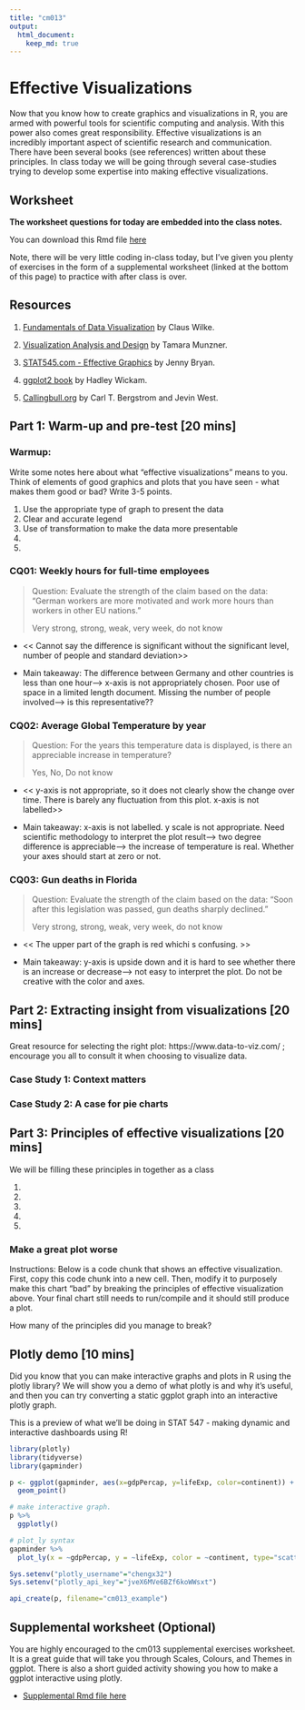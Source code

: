 ```yaml
---
title: "cm013"
output: 
  html_document:
    keep_md: true
---
```


# Effective Visualizations

Now that you know how to create graphics and visualizations in R, you are armed with powerful tools for scientific computing and analysis. With this power also comes great responsibility. Effective visualizations is an incredibly important aspect of scientific research and communication. There have been several books (see references) written about these principles. In class today we will be going through several case-studies trying to develop some expertise into making effective visualizations. 

## Worksheet

**The worksheet questions for today are embedded into the class notes.**

You can download this Rmd file [here](https://github.com/STAT545-UBC/Classroom/raw/master/cm013.Rmd)

Note, there will be very little coding in-class today, but I've given you plenty of exercises in the form of a supplemental worksheet (linked at the bottom of this page) to practice with after class is over.

## Resources

1. [Fundamentals of Data Visualization](https://serialmentor.com/dataviz/introduction.html) by Claus Wilke.

1. [Visualization Analysis and Design](https://www-taylorfrancis-com.ezproxy.library.ubc.ca/books/9780429088902) by Tamara Munzner.

1. [STAT545.com - Effective Graphics](https://stat545.com/effective-graphs.html) by Jenny Bryan.

1. [ggplot2 book](https://ggplot2-book.org) by Hadley Wickam.

1. [Callingbull.org](https://callingbull.org/tools.html) by Carl T. Bergstrom and Jevin West.

## Part 1: Warm-up and pre-test [20 mins]

### Warmup:

Write some notes here about what "effective visualizations" means to you. Think of elements of good graphics and plots that you have seen - what makes them good or bad? Write 3-5 points.

1. Use the appropriate type of graph to present the data
1. Clear and accurate legend
1. Use of transformation to make the data more presentable
1. 
1.

### CQ01: Weekly hours for full-time employees

> Question: Evaluate the strength of the claim based on the data: "German workers are more motivated and work more hours than workers in other EU nations."
>
> Very strong, strong, weak, very week, do not know

- << Cannot say the difference is significant without the significant level, number of people and standard deviation>>

- Main takeaway: The difference between Germany and other countries is less than one hour--> x-axis is not appropriately chosen. Poor use of space in a limited length document. Missing the number of people involved--> is this representative?? 

### CQ02: Average Global Temperature by year

> Question: For the years this temperature data is displayed, is there an appreciable increase in temperature?
> 
> Yes, No, Do not know

- << y-axis is not appropriate, so it does not clearly show the change over time. There is barely any fluctuation from this plot. x-axis is not labelled>>

- Main takeaway: x-axis is not labelled. y scale is not appropriate. Need scientific methodology to interpret the plot result--> two degree difference is appreciable--> the increase of temperature is real. Whether your axes should start at zero or not.

### CQ03: Gun deaths in Florida

> Question: Evaluate the strength of the claim based on the data: “Soon after this legislation was passed, gun deaths sharply declined."
>
> Very strong, strong, weak, very week, do not know

- << The upper part of the graph is red whichi s confusing. >>

- Main takeaway: y-axis is upside down and it is hard to see whether there is an increase or decrease--> not easy to interpret the plot. Do not be creative with the color and axes.

## Part 2: Extracting insight from visualizations  [20 mins]

Great resource for selecting the right plot: https://www.data-to-viz.com/ ; encourage you all to consult it when choosing to visualize data.

### Case Study 1: Context matters

### Case Study 2: A case for pie charts

## Part 3: Principles of effective visualizations [20 mins]

We will be filling these principles in together as a class

1. 
1. 
1. 
1. 
1. 

### Make a great plot worse

Instructions: Below is a code chunk that shows an effective visualization. First, copy this code chunk into a new cell. Then, modify it to purposely make this chart "bad" by breaking the principles of effective visualization above. Your final chart still needs to run/compile and it should still produce a plot. 

How many of the principles did you manage to break?

## Plotly demo [10 mins]

Did you know that you can make interactive graphs and plots in R using the plotly library? We will show you a demo of what plotly is and why it's useful, and then you can try converting a static ggplot graph into an interactive plotly graph.

This is a preview of what we'll be doing in STAT 547 - making dynamic and interactive dashboards using R!

```r
library(plotly)
library(tidyverse)
library(gapminder)

p <- ggplot(gapminder, aes(x=gdpPercap, y=lifeExp, color=continent)) +
  geom_point()

# make interactive graph.
p %>% 
  ggplotly()

# plot_ly syntax
gapminder %>%
  plot_ly(x = ~gdpPercap, y = ~lifeExp, color = ~continent, type="scatter", mode="markers")

Sys.setenv("plotly_username"="chengx32")
Sys.setenv("plotly_api_key"="jveX6MVe6BZf6koWWsxt")

api_create(p, filename="cm013_example")
```


## Supplemental worksheet (Optional)

You are highly encouraged to the cm013 supplemental exercises worksheet. It is a great guide that will take you through Scales, Colours, and Themes in ggplot. There is also a short guided activity showing you how to make a ggplot interactive using plotly.

- [Supplemental Rmd file here](https://raw.githubusercontent.com/STAT545-UBC/Classroom/master/tutorials/cm013-supplemental.Rmd)